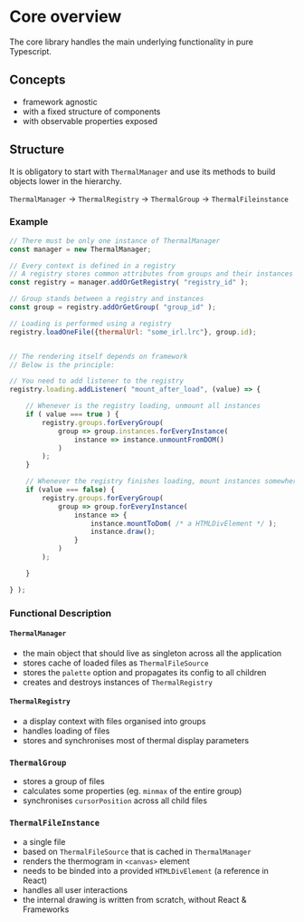 # Core overview

The core library handles the main underlying functionality in pure Typescript.

## Concepts

- framework agnostic
- with a fixed structure of components
- with observable properties exposed

## Structure

It is obligatory to start with `ThermalManager` and use its methods to build objects lower in the hierarchy.

`ThermalManager` -> `ThermalRegistry` -> `ThermalGroup` -> `ThermalFileinstance`

### Example

```javascript
// There must be only one instance of ThermalManager
const manager = new ThermalManager;

// Every context is defined in a registry
// A registry stores common attributes from groups and their instances
const registry = manager.addOrGetRegistry( "registry_id" );

// Group stands between a registry and instances
const group = registry.addOrGetGroup( "group_id" );

// Loading is performed using a registry
registry.loadOneFile({thermalUrl: "some_irl.lrc"}, group.id);


// The rendering itself depends on framework
// Below is the principle:

// You need to add listener to the registry
registry.loading.addListener( "mount_after_load", (value) => {

    // Whenever is the registry loading, unmount all instances
    if ( value === true ) {
        registry.groups.forEveryGroup(
            group => group.instances.forEveryInstance(
                instance => instance.unmountFromDOM()
            )
        );
    }

    // Whenever the registry finishes loading, mount instances somewhere
    if (value === false) {
        registry.groups.forEveryGroup(
            group => group.forEveryInstance(
                instance => {
                    instance.mountToDom( /* a HTMLDivElement */ );
                    instance.draw();
                }
            )
        );

    }

} );
```

### Functional Description

#### `ThermalManager`

- the main object that should live as singleton across all the application
- stores cache of loaded files as `ThermalFileSource`
- stores the `palette` option and propagates its config to all children
- creates and destroys instances of `ThermalRegistry`

#### `ThermalRegistry`

- a display context with files organised into groups
- handles loading of files
- stores and synchronises most of thermal display parameters

### `ThermalGroup`

- stores a group of files
- calculates some properties (eg. `minmax` of the entire group)
- synchronises `cursorPosition` across all child files

### `ThermalFileInstance`

- a single file
- based on `ThermalFileSource` that is cached in `ThermalManager`
- renders the thermogram in `<canvas>` element
- needs to be binded into a provided `HTMLDivElement` (a reference in React)
- handles all user interactions
- the internal drawing is written from scratch, without React & Frameworks

